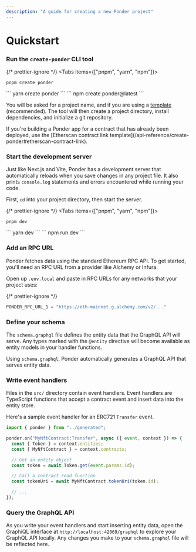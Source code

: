 ```yaml
---
description: "A guide for creating a new Ponder project"
---
```



# Quickstart

<div className="steps-container">

### Run the `create-ponder` CLI tool

{/* prettier-ignore */}
<Tabs items={["pnpm", "yarn", "npm"]}>
  <Tab>
```
pnpm create ponder
```
</Tab>
  <Tab>
```
yarn create ponder
```
</Tab>
  <Tab>
```
npm create ponder@latest
```
</Tab>
</Tabs>

You will be asked for a project name, and if you are using a [template](/api-reference/create-ponder#templates) (recommended). The tool will then create a project directory, install dependencies, and initialize a git repository.

<Callout>
  If you're building a Ponder app for a contract that has already been deployed,
  use the [Etherscan contract link
  template](/api-reference/create-ponder#etherscan-contract-link).
</Callout>

### Start the development server

Just like Next.js and Vite, Ponder has a development server that automatically reloads when you save changes in any project file. It also prints `console.log` statements and errors encountered while running your code.

First, `cd` into your project directory, then start the server.

{/* prettier-ignore */}
<Tabs items={["pnpm", "yarn", "npm"]}>
  <Tab>
```
pnpm dev
```
</Tab>
  <Tab>
```
yarn dev
```
</Tab>
  <Tab>
```
npm run dev
```
</Tab>
</Tabs>

### Add an RPC URL

Ponder fetches data using the standard Ethereum RPC API. To get started, you'll need an RPC URL from a provider like Alchemy or Infura.

Open up `.env.local` and paste in RPC URLs for any networks that your project uses:

{/* prettier-ignore */}
```js filename=".env.local"
PONDER_RPC_URL_1 = "https://eth-mainnet.g.alchemy.com/v2/..."
```

### Define your schema

The `schema.graphql` file defines the entity data that the GraphQL API will serve. Any types marked with the `@entity` directive will become available as entity models in your handler functions.

Using `schema.graphql`, Ponder automatically generates a GraphQL API that serves entity data.

### Write event handlers

Files in the `src/` directory contain event handlers. Event handlers are TypeScript functions that accept a contract event and insert data into the entity store.

Here's a sample event handler for an ERC721 `Transfer` event.

```ts filename="src/MyNftContract.ts"
import { ponder } from "../generated";

ponder.on("MyNftContract:Transfer", async ({ event, context }) => {
  const { Token } = context.entities;
  const { MyNftContract } = context.contracts;

  // Get an entity object
  const token = await Token.get(event.params.id);

  // Call a contract read function
  const tokenUri = await MyNftContract.tokenUri(token.id);

  // ...
});
```

### Query the GraphQL API

As you write your event handlers and start inserting entity data, open the GraphiQL interface at `http://localhost:42069/graphql` to explore your GraphQL API locally. Any changes you make to your `schema.graphql` file will be reflected here.

</div>
